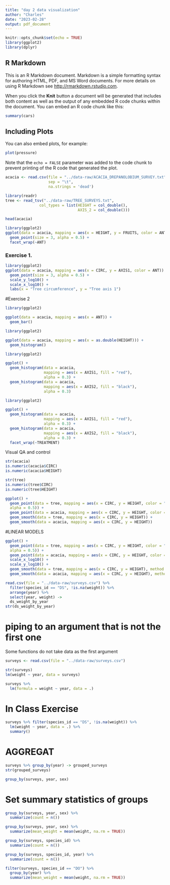 ---
title: "day 2 data visualization"
author: "Charles"
date: "2023-02-28"
output: pdf_document
---

```{r setup, include=FALSE}
knitr::opts_chunk$set(echo = TRUE)
library(ggplot2)
library(dplyr)
```

## R Markdown

This is an R Markdown document. Markdown is a simple formatting syntax for authoring HTML, PDF, and MS Word documents. For more details on using R Markdown see <http://rmarkdown.rstudio.com>.

When you click the **Knit** button a document will be generated that includes both content as well as the output of any embedded R code chunks within the document. You can embed an R code chunk like this:

```{r cars}
summary(cars)
```

## Including Plots

You can also embed plots, for example:

```{r pressure, echo=FALSE}
plot(pressure)
```

Note that the `echo = FALSE` parameter was added to the code chunk to prevent printing of the R code that generated the plot.

```{r eval =TRUE}
acacia <- read.csv(file = "../data-raw/ACACIA_DREPANOLOBIUM_SURVEY.txt", 
                   sep = "\t",
                   na.strings = 'dead')

```

```{r eval =TRUE}
library(readr)
tree <- read_tsv("../data-raw/TREE_SURVEYS.txt",
               col_types = list(HEIGHT = col_double(),
                                AXIS_2 = col_double()))

```


```{r}
head(acacia)
```

```{r}
library(ggplot2)
ggplot(data = acacia, mapping = aes(x = HEIGHT, y = FRUITS, color = ANT)) +
  geom_point(size = 3, alpha = 0.5) +
  facet_wrap(~ANT)
```

### Exercise 1.

```{r}
library(ggplot2)
ggplot(data = acacia, mapping = aes(x = CIRC, y = AXIS1, color = ANT)) +
  geom_point(size = 3, alpha = 0.5) +
  scale_y_log10() +
  scale_x_log10() +
  labs(x = "Tree circumference", y = "Tree axis 1")
```

#Exercise 2

```{r}
library(ggplot2)

ggplot(data = acacia, mapping = aes(x = ANT)) +
  geom_bar()
```


```{r}
library(ggplot2)

ggplot(data = acacia, mapping = aes(x = as.double(HEIGHT))) +
  geom_histogram()
```

```{r}
library(ggplot2)

ggplot() +
  geom_histogram(data = acacia,
                 mapping = aes(x = AXIS1, fill = "red"),
                 alpha = 0.3) +
  geom_histogram(data = acacia,
                 mapping = aes(x = AXIS2, fill = "black"),
                 alpha = 0.3)
```

```{r}
library(ggplot2)

ggplot() +
  geom_histogram(data = acacia,
                 mapping = aes(x = AXIS1, fill = "red"),
                 alpha = 0.3) +
  geom_histogram(data = acacia,
                 mapping = aes(x = AXIS2, fill = "black"),
                 alpha = 0.3) +
  facet_wrap(~TREATMENT)
```

Visual QA and control
```{r}
str(acacia)
is.numeric(acacia$CIRC)
is.numeric(acacia$HEIGHT)
```

```{r}
str(tree)
is.numeric(tree$CIRC)
is.numeric(tree$HEIGHT)
```

```{r}
ggplot() +
  geom_point(data = tree, mapping = aes(x = CIRC, y = HEIGHT, color = "gray",
  alpha = 0.5)) +
  geom_point(data = acacia, mapping = aes(x = CIRC, y = HEIGHT, color = "red")) +
  geom_smooth(data = tree, mapping = aes(x = CIRC, y = HEIGHT)) +
  geom_smooth(data = acacia, mapping = aes(x = CIRC, y = HEIGHT))
```

#LINEAR MODELS

```{r}
ggplot() +
  geom_point(data = tree, mapping = aes(x = CIRC, y = HEIGHT, color = "gray",
  alpha = 0.5)) +
  geom_point(data = acacia, mapping = aes(x = CIRC, y = HEIGHT, color = "red")) +
  scale_x_log10() +
  scale_y_log10() +
  geom_smooth(data = tree, mapping = aes(x = CIRC, y = HEIGHT), method = "lm") +
  geom_smooth(data = acacia, mapping = aes(x = CIRC, y = HEIGHT), method = "lm")
```

```{r}
read.csv(file = "../data-raw/surveys.csv") %>%
  filter(species_id == "DS", !is.na(weight)) %>%
  arrange(year) %>%
  select(year, weight) ->
  ds_weight_by_year
str(ds_weight_by_year)
```

# piping to an argument that is not the first one

Some functions do not take data as the first argument
```{r}
surveys <- read.csv(file = "../data-raw/surveys.csv")
```


```{r}
str(surveys)
lm(weight ~ year, data = surveys)
```

```{r}
surveys %>%
  lm(formula = weight ~ year, data = .)
```

# In Class Exercise
```{r}
surveys %>% filter(species_id == "DS", !is.na(weight)) %>%
  lm(weight ~ year, data = .) %>%
  summary()
```

# AGGREGAT
```{r}
surveys %>% group_by(year) -> grouped_surveys
str(grouped_surveys)
```

```{r}
group_by(surveys, year, sex)
```

# Set summary statistics of groups

```{r}
group_by(surveys, year, sex) %>%
  summarize(count = n())
```

```{r}
group_by(surveys, year, sex) %>%
  summarize(mean_weight = mean(weight, na.rm = TRUE))
```

```{r}
group_by(surveys, species_id) %>%
  summarize(count = n())
```

```{r}
group_by(surveys, species_id, year) %>%
  summarize(count = n())
```

```{r}
filter(surveys, species_id == "DO") %>%
  group_by(year) %>%
  summarize(mean_weight = mean(weight, na.rm = TRUE))
```














